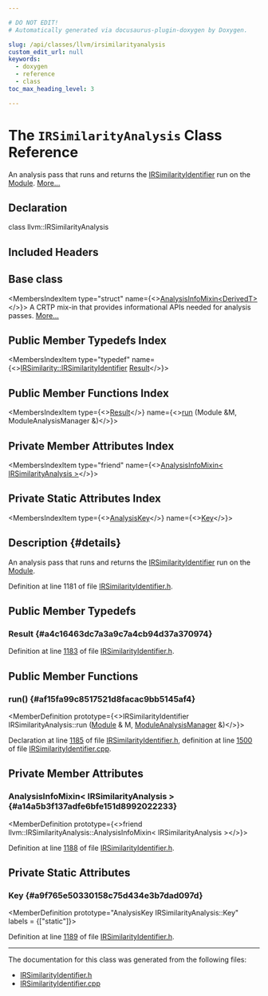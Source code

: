 ```yaml
---

# DO NOT EDIT!
# Automatically generated via docusaurus-plugin-doxygen by Doxygen.

slug: /api/classes/llvm/irsimilarityanalysis
custom_edit_url: null
keywords:
  - doxygen
  - reference
  - class
toc_max_heading_level: 3

---
```





# The `IRSimilarityAnalysis` Class Reference

<DoxygenPage pluginConfig={pluginConfig}>

An analysis pass that runs and returns the <a href="/docs/api/classes/llvm/irsimilarity/irsimilarityidentifier">IRSimilarityIdentifier</a> run on the <a href="/docs/api/classes/llvm/module">Module</a>. <a href="#details">More...</a>

## Declaration

<CodeBlock>class llvm::IRSimilarityAnalysis</CodeBlock>

## Included Headers

<IncludesList>
<IncludesListItem
  filePath="llvm/Analysis/IRSimilarityIdentifier.h"
  permalink="/docs/api/files/include/include/llvm/include/llvm/analysis/irsimilarityidentifier-h"
  isLocal="true" />
</IncludesList>

## Base class

<MembersIndex>

<MembersIndexItem
  type="struct"
  name={<><a href="/docs/api/structs/llvm/analysisinfomixin">AnalysisInfoMixin&lt;DerivedT&gt;</a></>}>
A CRTP mix-in that provides informational APIs needed for analysis passes. <a href="/docs/api/structs/llvm/analysisinfomixin/#details">More...</a>
</MembersIndexItem>

</MembersIndex>

## Public Member Typedefs Index

<MembersIndex>

<MembersIndexItem
  type="typedef"
  name={<><a href="/docs/api/classes/llvm/irsimilarity/irsimilarityidentifier">IRSimilarity::IRSimilarityIdentifier</a> <a href="#a4c16463dc7a3a9c7a4cb94d37a370974">Result</a></>}>
</MembersIndexItem>

</MembersIndex>

## Public Member Functions Index

<MembersIndex>

<MembersIndexItem
  type={<><a href="#a4c16463dc7a3a9c7a4cb94d37a370974">Result</a></>}
  name={<><a href="#af15fa99c8517521d8facac9bb5145af4">run</a> (Module &amp;M, ModuleAnalysisManager &amp;)</>}>
</MembersIndexItem>

</MembersIndex>

## Private Member Attributes Index

<MembersIndex>

<MembersIndexItem
  type="friend"
  name={<><a href="#a14a5b3f137adfe6bfe151d8992022233">AnalysisInfoMixin&lt; IRSimilarityAnalysis &gt;</a></>}>
</MembersIndexItem>

</MembersIndex>

## Private Static Attributes Index

<MembersIndex>

<MembersIndexItem
  type={<><a href="/docs/api/structs/llvm/analysiskey">AnalysisKey</a></>}
  name={<><a href="#a9f765e50330158c75d434e3b7dad097d">Key</a></>}>
</MembersIndexItem>

</MembersIndex>

## Description {#details}

An analysis pass that runs and returns the <a href="/docs/api/classes/llvm/irsimilarity/irsimilarityidentifier">IRSimilarityIdentifier</a> run on the <a href="/docs/api/classes/llvm/module">Module</a>.

Definition at line 1181 of file <a href="/docs/api/files/include/include/llvm/include/llvm/analysis/irsimilarityidentifier-h">IRSimilarityIdentifier.h</a>.

<SectionDefinition>

## Public Member Typedefs

### Result {#a4c16463dc7a3a9c7a4cb94d37a370974}

<MemberDefinition
  prototype="typedef IRSimilarity::IRSimilarityIdentifier llvm::IRSimilarityAnalysis::Result">

Definition at line <a href="/docs/api/files/include/include/llvm/include/llvm/analysis/irsimilarityidentifier-h/#l01183">1183</a> of file <a href="/docs/api/files/include/include/llvm/include/llvm/analysis/irsimilarityidentifier-h">IRSimilarityIdentifier.h</a>.
</MemberDefinition>

</SectionDefinition>

<SectionDefinition>

## Public Member Functions

### run() {#af15fa99c8517521d8facac9bb5145af4}

<MemberDefinition
  prototype={<>IRSimilarityIdentifier IRSimilarityAnalysis::run (<a href="/docs/api/classes/llvm/module">Module</a> &amp; M, <a href="/docs/api/namespaces/llvm/#af9c9208365fd9ce11392b4d79485e259">ModuleAnalysisManager</a> &amp;)</>}>

Declaration at line <a href="/docs/api/files/include/include/llvm/include/llvm/analysis/irsimilarityidentifier-h/#l01185">1185</a> of file <a href="/docs/api/files/include/include/llvm/include/llvm/analysis/irsimilarityidentifier-h">IRSimilarityIdentifier.h</a>, definition at line <a href="/docs/api/files/lib/lib/analysis/irsimilarityidentifier-cpp/#l01500">1500</a> of file <a href="/docs/api/files/lib/lib/analysis/irsimilarityidentifier-cpp">IRSimilarityIdentifier.cpp</a>.
</MemberDefinition>

</SectionDefinition>

<SectionDefinition>

## Private Member Attributes

### AnalysisInfoMixin&lt; IRSimilarityAnalysis &gt; {#a14a5b3f137adfe6bfe151d8992022233}

<MemberDefinition
  prototype={<>friend llvm::IRSimilarityAnalysis::AnalysisInfoMixin&lt; IRSimilarityAnalysis &gt;</>}>

Definition at line <a href="/docs/api/files/include/include/llvm/include/llvm/analysis/irsimilarityidentifier-h/#l01188">1188</a> of file <a href="/docs/api/files/include/include/llvm/include/llvm/analysis/irsimilarityidentifier-h">IRSimilarityIdentifier.h</a>.
</MemberDefinition>

</SectionDefinition>

<SectionDefinition>

## Private Static Attributes

### Key {#a9f765e50330158c75d434e3b7dad097d}

<MemberDefinition
  prototype="AnalysisKey IRSimilarityAnalysis::Key"
  labels = {["static"]}>

Definition at line <a href="/docs/api/files/include/include/llvm/include/llvm/analysis/irsimilarityidentifier-h/#l01189">1189</a> of file <a href="/docs/api/files/include/include/llvm/include/llvm/analysis/irsimilarityidentifier-h">IRSimilarityIdentifier.h</a>.
</MemberDefinition>

</SectionDefinition>

<hr/>

The documentation for this class was generated from the following files:

<ul>
<li><a href="/docs/api/files/include/include/llvm/include/llvm/analysis/irsimilarityidentifier-h">IRSimilarityIdentifier.h</a></li>
<li><a href="/docs/api/files/lib/lib/analysis/irsimilarityidentifier-cpp">IRSimilarityIdentifier.cpp</a></li>
</ul>

</DoxygenPage>
